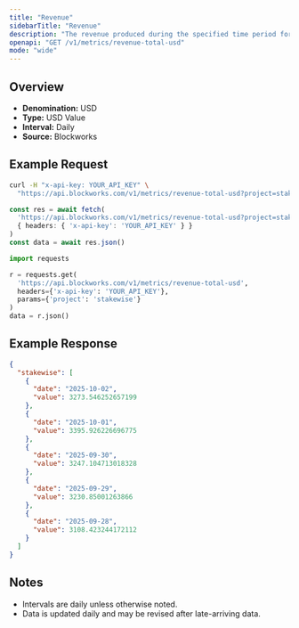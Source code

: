```yaml
---
title: "Revenue"
sidebarTitle: "Revenue"
description: "The revenue produced during the specified time period for given project."
openapi: "GET /v1/metrics/revenue-total-usd"
mode: "wide"
---
```


## Overview

- **Denomination:** USD
- **Type:** USD Value
- **Interval:** Daily
- **Source:** Blockworks

## Example Request

<CodeGroup>

```bash cURL
curl -H "x-api-key: YOUR_API_KEY" \
  "https://api.blockworks.com/v1/metrics/revenue-total-usd?project=stakewise"
```

```typescript TypeScript
const res = await fetch(
  'https://api.blockworks.com/v1/metrics/revenue-total-usd?project=stakewise',
  { headers: { 'x-api-key': 'YOUR_API_KEY' } }
)
const data = await res.json()
```

```python Python
import requests

r = requests.get(
  'https://api.blockworks.com/v1/metrics/revenue-total-usd',
  headers={'x-api-key': 'YOUR_API_KEY'},
  params={'project': 'stakewise'}
)
data = r.json()
```

</CodeGroup>

## Example Response

```json
{
  "stakewise": [
    {
      "date": "2025-10-02",
      "value": 3273.546252657199
    },
    {
      "date": "2025-10-01",
      "value": 3395.926226696775
    },
    {
      "date": "2025-09-30",
      "value": 3247.104713018328
    },
    {
      "date": "2025-09-29",
      "value": 3230.85001263866
    },
    {
      "date": "2025-09-28",
      "value": 3108.423244172112
    }
  ]
}
```

## Notes
- Intervals are daily unless otherwise noted.
- Data is updated daily and may be revised after late-arriving data.